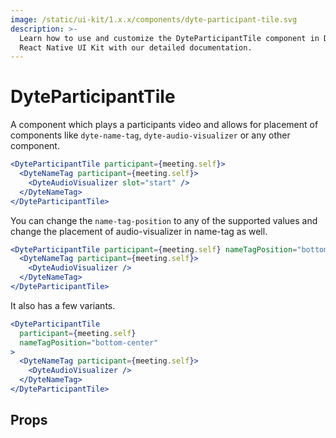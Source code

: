 ```yaml
---
image: /static/ui-kit/1.x.x/components/dyte-participant-tile.svg
description: >-
  Learn how to use and customize the DyteParticipantTile component in Dyte's
  React Native UI Kit with our detailed documentation.
---
```


# DyteParticipantTile

A component which plays a participants video and allows for placement of
components like `dyte-name-tag`, `dyte-audio-visualizer` or any other component.

```jsx
<DyteParticipantTile participant={meeting.self}>
  <DyteNameTag participant={meeting.self}>
    <DyteAudioVisualizer slot="start" />
  </DyteNameTag>
</DyteParticipantTile>
```

You can change the `name-tag-position` to any of the supported values and change
the placement of audio-visualizer in name-tag as well.

```jsx
<DyteParticipantTile participant={meeting.self} nameTagPosition="bottom-center">
  <DyteNameTag participant={meeting.self}>
    <DyteAudioVisualizer />
  </DyteNameTag>
</DyteParticipantTile>
```

It also has a few variants.

```jsx
<DyteParticipantTile
  participant={meeting.self}
  nameTagPosition="bottom-center"
>
  <DyteNameTag participant={meeting.self}>
    <DyteAudioVisualizer />
  </DyteNameTag>
</DyteParticipantTile>
```

## Props

<PropsTable of="dyte-participant-tile" />

<head>
  <title>React Native UI Kit DyteParticipantTile</title>
</head>
